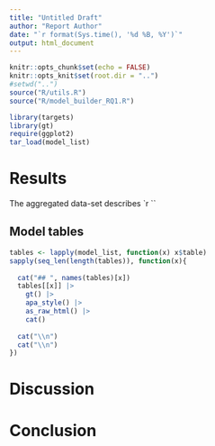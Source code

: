 ```yaml
---
title: "Untitled Draft"
author: "Report Author"
date: "`r format(Sys.time(), '%d %B, %Y')`"
output: html_document
---
```


```r
knitr::opts_chunk$set(echo = FALSE)
knitr::opts_knit$set(root.dir = "..")
#setwd("..")
source("R/utils.R")
source("R/model_builder_RQ1.R")
```

```r
library(targets)
library(gt)
require(ggplot2)
tar_load(model_list)


```


# Results

The aggregated data-set describes `r `` 


## Model tables



```r

tables <- lapply(model_list, function(x) x$table)
sapply(seq_len(length(tables)), function(x){
  
  cat("## ", names(tables)[x])
  tables[[x]] |> 
    gt() |> 
    apa_style() |> 
    as_raw_html() |> 
    cat()
  
  cat("\\n")
  cat("\\n")
})

```




# Discussion

# Conclusion
